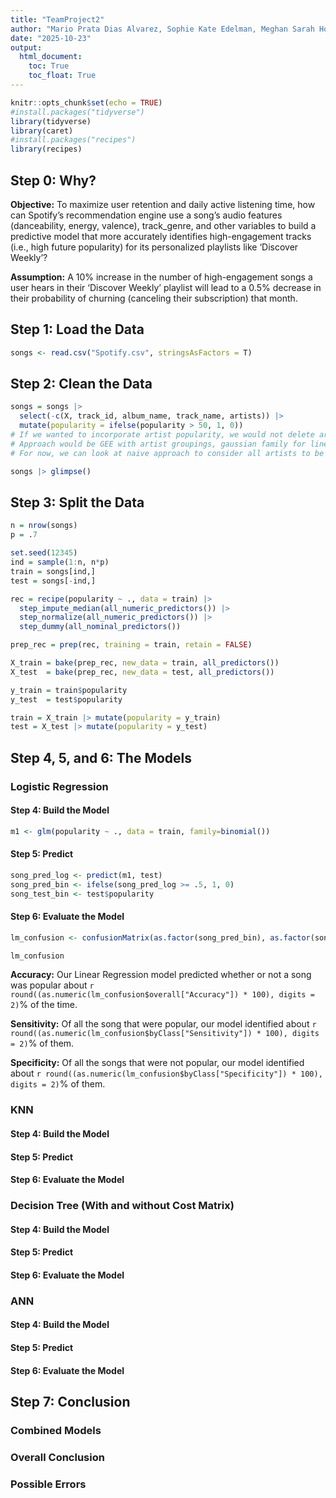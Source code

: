 ```yaml
---
title: "TeamProject2"
author: "Mario Prata Dias Alvarez, Sophie Kate Edelman, Meghan Sarah Hoffman, Elias Florentin John, Kritika Singh, Benjamin Victor Tward"
date: "2025-10-23"
output: 
  html_document:
    toc: True
    toc_float: True
---
```


```r
knitr::opts_chunk$set(echo = TRUE)
#install.packages("tidyverse")
library(tidyverse)
library(caret)
#install.packages("recipes")
library(recipes)
```

## Step 0: Why?

**Objective:** To maximize user retention and daily active listening time, how can Spotify's recommendation engine use a song's audio features (danceability, energy, valence), track_genre, and other variables to build a predictive model that more accurately identifies high-engagement tracks (i.e., high future popularity) for its personalized playlists like 'Discover Weekly'?

**Assumption:** A 10% increase in the number of high-engagement songs a user hears in their 'Discover Weekly' playlist will lead to a 0.5% decrease in their probability of churning (canceling their subscription) that month.

## Step 1: Load the Data

```r
songs <- read.csv("Spotify.csv", stringsAsFactors = T)
```

## Step 2: Clean the Data

```r
songs = songs |>
  select(-c(X, track_id, album_name, track_name, artists)) |>
  mutate(popularity = ifelse(popularity > 50, 1, 0))
# If we wanted to incorporate artist popularity, we would not delete artists
# Approach would be GEE with artist groupings, gaussian family for linear outcome (not fully robust but acceptable)
# For now, we can look at naive approach to consider all artists to be equal playing field

songs |> glimpse()
```

## Step 3: Split the Data

```r
n = nrow(songs)
p = .7

set.seed(12345)
ind = sample(1:n, n*p)
train = songs[ind,]
test = songs[-ind,]

rec = recipe(popularity ~ ., data = train) |>
  step_impute_median(all_numeric_predictors()) |> 
  step_normalize(all_numeric_predictors()) |>
  step_dummy(all_nominal_predictors())

prep_rec = prep(rec, training = train, retain = FALSE)

X_train = bake(prep_rec, new_data = train, all_predictors())
X_test  = bake(prep_rec, new_data = test, all_predictors())

y_train = train$popularity
y_test  = test$popularity

train = X_train |> mutate(popularity = y_train)
test = X_test |> mutate(popularity = y_test)

```

## Step 4, 5, and 6: The Models

### Logistic Regression

#### Step 4: Build the Model

```r
m1 <- glm(popularity ~ ., data = train, family=binomial())
```

#### Step 5: Predict

```r
song_pred_log <- predict(m1, test)
song_pred_bin <- ifelse(song_pred_log >= .5, 1, 0)
song_test_bin <- test$popularity

```

#### Step 6: Evaluate the Model

```r
lm_confusion <- confusionMatrix(as.factor(song_pred_bin), as.factor(song_test_bin), positive = "1")

lm_confusion
```

**Accuracy:** Our Linear Regression model predicted whether or not a song was popular about `r round((as.numeric(lm_confusion$overall["Accuracy"]) * 100), digits = 2)`% of the time.

**Sensitivity:** Of all the song that were popular, our model identified about `r round((as.numeric(lm_confusion$byClass["Sensitivity"]) * 100), digits = 2)`% of them.

**Specificity:** Of all the songs that were not popular, our model identified about `r round((as.numeric(lm_confusion$byClass["Specificity"]) * 100), digits = 2)`% of them.

### KNN

#### Step 4: Build the Model

#### Step 5: Predict

#### Step 6: Evaluate the Model

### Decision Tree (With and without Cost Matrix)

#### Step 4: Build the Model

#### Step 5: Predict

#### Step 6: Evaluate the Model

### ANN

#### Step 4: Build the Model

#### Step 5: Predict

#### Step 6: Evaluate the Model

## Step 7: Conclusion

### Combined Models

### Overall Conclusion

### Possible Errors


